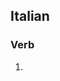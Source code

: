 ==Italian==

===Verb===
{{head|it|past participle form|g=m-p}}

# {{masculine plural of|gemuto|lang=it}}